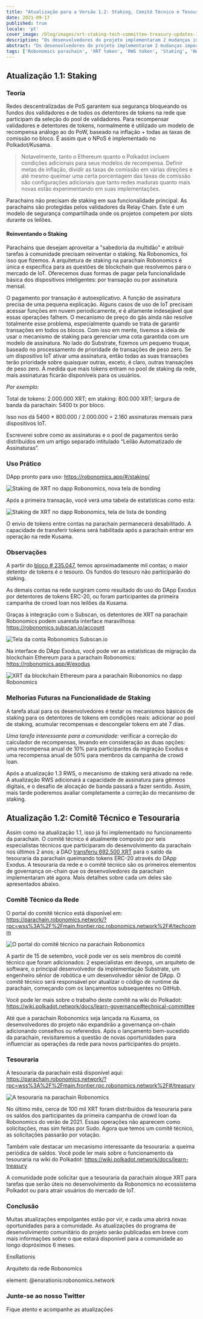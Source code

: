 ```yaml
---
title: "Atualização para a Versão 1.2: Staking, Comitê Técnico e Tesouraria"
date: 2021-09-17
published: true
locale: 'pt'
cover_image: /blog/images/xrt-staking-tech-committee-treasury-updates-1-2/113_Up_to_version_1_2_stakingtech_comm_treasury.jpg
description: "Os desenvolvedores do projeto implementaram 2 mudanças importantes no funcionamento da parachain Robonomics. A primeira é a inclusão do staking de XRT, e a segunda é o lançamento dos primeiros mecanismos de governança on-chain."
abstract: "Os desenvolvedores do projeto implementaram 2 mudanças importantes no funcionamento da parachain Robonomics. A primeira é a inclusão do staking de XRT, e a segunda é o lançamento dos primeiros mecanismos de governança on-chain."
tags: ['Robonomics parachain', 'XRT token', 'RWS token', 'Staking', 'New release']
---
```


## Atualização 1.1: Staking

### Teoria

Redes descentralizadas de PoS garantem sua segurança bloqueando os fundos dos validadores e de todos os detentores de tokens na rede que participam da seleção do pool de validadores. Para recompensar validadores e detentores de tokens, normalmente é utilizado um modelo de recompensa análogo ao do PoW, baseado na inflação + todas as taxas de comissão no bloco. É assim que o NPoS é implementado no Polkadot/Kusama.

> Notavelmente, tanto o Ethereum quanto o Polkadot incluem condições adicionais para seus modelos de recompensa. Definir metas de inflação, dividir as taxas de comissão em várias direções e até mesmo queimar uma certa porcentagem das taxas de comissão são configurações adicionais que tanto redes maduras quanto mais novas estão experimentando em suas implementações.

Parachains não precisam de staking em sua funcionalidade principal. As parachains são protegidas pelos validadores da Relay Chain. Este é um modelo de segurança compartilhada onde os projetos competem por slots durante os leilões.

#### Reinventando o Staking

Parachains que desejam aproveitar a "sabedoria da multidão" e atribuir tarefas à comunidade precisam reinventar o staking. Na Robonomics, foi isso que fizemos. A arquitetura de staking na parachain Robonomics é única e específica para as questões de blockchain que resolvemos para o mercado de IoT. Oferecemos duas formas de pagar pela funcionalidade básica dos dispositivos inteligentes: por transação ou por assinatura mensal.

O pagamento por transação é autoexplicativo. A função de assinatura precisa de uma pequena explicação. Alguns casos de uso de IoT precisam acessar funções em nuvem periodicamente, e é altamente indesejável que essas operações falhem. O mecanismo de preço do gás ainda não resolve totalmente esse problema, especialmente quando se trata de garantir transações em todos os blocos. Com isso em mente, tivemos a ideia de usar o mecanismo de staking para gerenciar uma cota garantida com um modelo de assinatura. No lado do Substrate, fizemos um pequeno truque, baseado no processamento de prioridade de transações de peso zero. Se um dispositivo IoT ativar uma assinatura, então todas as suas transações terão prioridade sobre quaisquer outras, exceto, é claro, outras transações de peso zero. À medida que mais tokens entram no pool de staking da rede, mais assinaturas ficarão disponíveis para os usuários.

<TextCard>

*Por exemplo:*

Total de tokens: 2.000.000 XRT;
em staking: 800.000 XRT;
largura de banda da parachain: 5400 tx por bloco.

Isso nos dá 5400 * 800.000 / 2.000.000 = 2.160 assinaturas mensais para dispositivos IoT.

</TextCard>

Escreverei sobre como as assinaturas e o pool de pagamentos serão distribuídos em um artigo separado intitulado “Leilão Automatizado de Assinaturas”.

### Uso Prático

DApp pronto para uso: https://robonomics.app/#/staking/

![Staking de XRT no dapp Robonomics, nova tela de bonding](/blog/images/xrt-staking-tech-committee-treasury-updates-1-2/image2.jpg)

Após a primeira transação, você verá uma tabela de estatísticas como esta:

![Staking de XRT no dapp Robonomics, tela de lista de bonding](/blog/images/xrt-staking-tech-committee-treasury-updates-1-2/image4.jpg)

O envio de tokens entre contas na parachain permanecerá desabilitado. A capacidade de transferir tokens será habilitada após a parachain entrar em operação na rede Kusama.

### Observações

A partir do [bloco # 235.047](https://robonomics.subscan.io/block/235047), temos aproximadamente mil contas; o maior detentor de tokens é o tesouro. Os fundos do tesouro não participarão do staking.

As demais contas na rede surgiram como resultado do uso do DApp Exodus por detentores de tokens ERC-20, ou foram participantes da primeira campanha de crowd loan nos leilões da Kusama.

Graças à integração com o Subscan, os detentores de XRT na parachain Robonomics podem usaresta interface maravilhosa: https://robonomics.subscan.io/account

![Tela da conta Robonomics Subscan.io](/blog/images/xrt-staking-tech-committee-treasury-updates-1-2/image3.jpg)

Na interface do DApp Exodus, você pode ver as estatísticas de migração da blockchain Ethereum para a parachain Robonomics: https://robonomics.app/#/exodus

![XRT da blockchain Ethereum para a parachain Robonomics no dapp Robonomics](/blog/images/xrt-staking-tech-committee-treasury-updates-1-2/image6.jpg)

### Melhorias Futuras na Funcionalidade de Staking

A tarefa atual para os desenvolvedores é testar os mecanismos básicos de staking para os detentores de tokens em condições reais: adicionar ao pool de staking, acumular recompensas e descongelar tokens em até 7 dias.

*Uma tarefa interessante para a comunidade:* verificar a correção do calculador de recompensas, levando em consideração as duas opções: uma recompensa anual de 10% para participantes da migração Exodus e uma recompensa anual de 50% para membros da campanha de crowd loan.

Após a atualização 1.3 RWS, o mecanismo de staking será ativado na rede. A atualização RWS adicionará a capacidade de assinatura para gêmeos digitais, e o desafio de alocação de banda passará a fazer sentido. Assim, mais tarde poderemos avaliar completamente a correção do mecanismo de staking.

## Atualização 1.2: Comitê Técnico e Tesouraria

Assim como na atualização 1.1, isso já foi implementado no funcionamento da parachain. O comitê técnico é atualmente composto por seis especialistas técnicos que participaram do desenvolvimento da parachain nos últimos 2 anos; a DAO [transferiu 692.500 XRT](https://etherscan.io/tx/0x6b9a9cbe7d21badf565ebce0fb50b865da8f5f784899db5fb455d1b276d14acf) para o saldo da tesouraria da parachain queimando tokens ERC-20 através do DApp Exodus. A tesouraria da rede e o comitê técnico são os primeiros elementos de governança on-chain que os desenvolvedores da parachain implementaram até agora. Mais detalhes sobre cada um deles são apresentados abaixo.

### Comitê Técnico da Rede

O portal do comitê técnico está disponível em: https://parachain.robonomics.network/?rpc=wss%3A%2F%2Fmain.frontier.rpc.robonomics.network%2F#/techcomm

![O portal do comitê técnico na parachain Robonomics](/blog/images/xrt-staking-tech-committee-treasury-updates-1-2/image5.jpg)

A partir de 15 de setembro, você pode ver os seis membros do comitê técnico que foram adicionados: 2 especialistas em devops, um arquiteto de software, o principal desenvolvedor da implementação Substrate, um engenheiro sênior de robótica e um desenvolvedor sênior de DApp.
O comitê técnico será responsável por atualizar o código de runtime da parachain, começando com os lançamentos subsequentes no GitHub.

Você pode ler mais sobre o trabalho deste comitê na wiki do Polkadot: https://wiki.polkadot.network/docs/learn-governance#technical-committee

Até que a parachain Robonomics seja lançada na Kusama, os desenvolvedores do projeto não expandirão a governança on-chain adicionando conselhos ou referendos. Após o lançamento bem-sucedido da parachain, revisitaremos a questão de novas oportunidades para influenciar as operações da rede para novos participantes do projeto.

### Tesouraria

A tesouraria da parachain está disponível aqui: https://parachain.robonomics.network/?rpc=wss%3A%2F%2Fmain.frontier.rpc.robonomics.network%2F#/treasury

![A tesouraria na parachain Robonomics](/blog/images/xrt-staking-tech-committee-treasury-updates-1-2/image1.jpg)

No último mês, cerca de 100 mil XRT foram distribuídos da tesouraria para os saldos dos participantes da primeira campanha de crowd loan da Robonomics do verão de 2021. Essas operações não aparecem como solicitações, mas sim feitas por Sudo. Agora que temos um comitê técnico, as solicitações passarão por votação.

Também vale destacar um mecanismo interessante da tesouraria: a queima periódica de saldos. Você pode ler mais sobre o funcionamento da tesouraria na wiki do Polkadot: https://wiki.polkadot.network/docs/learn-treasury

A comunidade pode solicitar que a tesouraria da parachain aloque XRT para tarefas que serão úteis no desenvolvimento da Robonomics no ecossistema Polkadot ou para atrair usuários do mercado de IoT.

### Conclusão

Muitas atualizações empolgantes estão por vir, e cada uma abrirá novas oportunidades para a comunidade. As atualizações do programa de desenvolvimento comunitário do projeto serão publicadas em breve com mais informações sobre o que estará disponível para a comunidade ao longo dopróximos 6 meses.

<TextCard image="/avatars/Sergei-Lonshakov.jpg" back="transparent" imageSize="big">

EnsRationis

Arquiteto da rede Robonomics

element: @ensrationis:robonomics.network

</TextCard>


<TextCard icon="/icons/icon-notification.png" link="https://twitter.com/AIRA_Robonomics">

### Junte-se ao nosso Twitter

Fique atento e acompanhe as atualizações

</TextCard>
